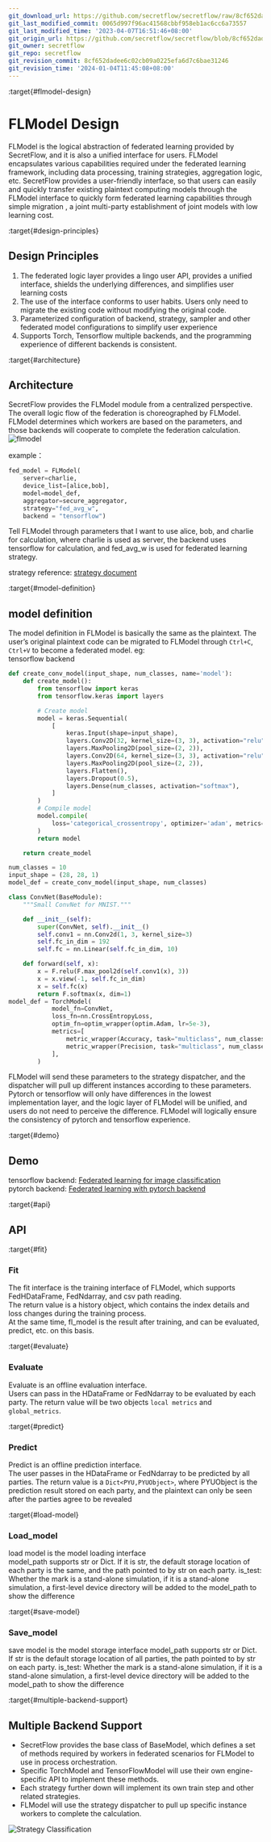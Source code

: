 ```yaml
---
git_download_url: https://github.com/secretflow/secretflow/raw/8cf652dadee6c02cb09a0225efa6d7c6bae31246/docs/developer/design/flmodel.md
git_last_modified_commit: 0065d997f96ac41568cbbf958eb1ac6cc6a73557
git_last_modified_time: '2023-04-07T16:51:46+08:00'
git_origin_url: https://github.com/secretflow/secretflow/blob/8cf652dadee6c02cb09a0225efa6d7c6bae31246/docs/developer/design/flmodel.md
git_owner: secretflow
git_repo: secretflow
git_revision_commit: 8cf652dadee6c02cb09a0225efa6d7c6bae31246
git_revision_time: '2024-01-04T11:45:08+08:00'
---
```


:target{#flmodel-design}

# FLModel Design

FLModel is the logical abstraction of federated learning provided by SecretFlow, and it is also a unified interface for users. FLModel encapsulates various capabilities required under the federated learning framework, including data processing, training strategies, aggregation logic, etc. SecretFlow provides a user-friendly interface, so that users can easily and quickly transfer existing plaintext computing models through the FLModel interface to quickly form federated learning capabilities through simple migration , a joint multi-party establishment of joint models with low learning cost.

:target{#design-principles}

## Design Principles

1. The federated logic layer provides a lingo user API, provides a unified interface, shields the underlying differences, and simplifies user learning costs
2. The use of the interface conforms to user habits. Users only need to migrate the existing code without modifying the original code.
3. Parameterized configuration of backend, strategy, sampler and other federated model configurations to simplify user experience
4. Supports Torch, Tensorflow multiple backends, and the programming experience of different backends is consistent.

:target{#architecture}

## Architecture

SecretFlow provides the FLModel module from a centralized perspective. The overall logic flow of the federation is choreographed by FLModel. FLModel determines which workers are based on the parameters, and those backends will cooperate to complete the federation calculation.
![flmodel](../../_assets/flmodel.jpg)

example：

```python
fed_model = FLModel(
    server=charlie,
    device_list=[alice,bob],
    model=model_def,
    aggregator=secure_aggregator,
    strategy="fed_avg_w",
    backend = "tensorflow")
```

Tell FLModel through parameters that I want to use alice, bob, and charlie for calculation, where charlie is used as server, the backend uses tensorflow for calculation, and fed\_avg\_w is used for federated learning strategy.

strategy reference: [strategy document](strategy.mdx)

:target{#model-definition}

## model definition

The model definition in FLModel is basically the same as the plaintext. The user’s original plaintext code can be migrated to FLModel through `Ctrl+C`, `Ctrl+V` to become a federated model.
eg:<br />tensorflow backend

```python
def create_conv_model(input_shape, num_classes, name='model'):
    def create_model():
        from tensorflow import keras
        from tensorflow.keras import layers

        # Create model
        model = keras.Sequential(
            [
                keras.Input(shape=input_shape),
                layers.Conv2D(32, kernel_size=(3, 3), activation="relu"),
                layers.MaxPooling2D(pool_size=(2, 2)),
                layers.Conv2D(64, kernel_size=(3, 3), activation="relu"),
                layers.MaxPooling2D(pool_size=(2, 2)),
                layers.Flatten(),
                layers.Dropout(0.5),
                layers.Dense(num_classes, activation="softmax"),
            ]
        )
        # Compile model
        model.compile(
            loss='categorical_crossentropy', optimizer='adam', metrics=["accuracy"]
        )
        return model

    return create_model

num_classes = 10
input_shape = (28, 28, 1)
model_def = create_conv_model(input_shape, num_classes)
```

```python
class ConvNet(BaseModule):
    """Small ConvNet for MNIST."""

    def __init__(self):
        super(ConvNet, self).__init__()
        self.conv1 = nn.Conv2d(1, 3, kernel_size=3)
        self.fc_in_dim = 192
        self.fc = nn.Linear(self.fc_in_dim, 10)

    def forward(self, x):
        x = F.relu(F.max_pool2d(self.conv1(x), 3))
        x = x.view(-1, self.fc_in_dim)
        x = self.fc(x)
        return F.softmax(x, dim=1)
model_def = TorchModel(
            model_fn=ConvNet,
            loss_fn=nn.CrossEntropyLoss,
            optim_fn=optim_wrapper(optim.Adam, lr=5e-3),
            metrics=[
                metric_wrapper(Accuracy, task="multiclass", num_classes=3, average='micro'),
                metric_wrapper(Precision, task="multiclass", num_classes=3, average='micro'),
            ],
        )
```

FLModel will send these parameters to the strategy dispatcher, and the dispatcher will pull up different instances according to these parameters. Pytorch or tensorflow will only have differences in the lowest implementation layer, and the logic layer of FLModel will be unified, and users do not need to perceive the difference. FLModel will logically ensure the consistency of pytorch and tensorflow experience.

:target{#demo}

## Demo

tensorflow backend: [Federated learning for image classification](../../tutorial/Federate_Learning_for_Image_Classification.mdx)<br />pytorch backend: [Federated learning with pytorch backend](../../tutorial/Federated_Learning_with_Pytorch_backend.mdx)

:target{#api}

## API

:target{#fit}

### Fit

The fit interface is the training interface of FLModel, which supports FedHDataFrame, FedNdarray, and csv path reading.<br />The return value is a history object, which contains the index details and loss changes during the training process.<br />At the same time, fl\_model is the result after training, and can be evaluated, predict, etc. on this basis.

:target{#evaluate}

### Evaluate

Evaluate is an offline evaluation interface.<br />Users can pass in the HDataFrame or FedNdarray to be evaluated by each party.
The return value will be two objects `local metrics` and `global_metrics`.

:target{#predict}

### Predict

Predict is an offline prediction interface.<br />The user passes in the HDataFrame or FedNdarray to be predicted by all parties.
The return value is a `Dict<PYU,PYUObject>`, where PYUObject is the prediction result stored on each party, and the plaintext can only be seen after the parties agree to be revealed

:target{#load-model}

### Load\_model

load model is the model loading interface<br />model\_path supports str or Dict. If it is str, the default storage location of each party is the same, and the path pointed to by str on each party.
is\_test: Whether the mark is a stand-alone simulation, if it is a stand-alone simulation, a first-level device directory will be added to the model\_path to show the difference

:target{#save-model}

### Save\_model

save model is the model storage interface
model\_path supports str or Dict. If str is the default storage location of all parties, the path pointed to by str on each party.
is\_test: Whether the mark is a stand-alone simulation, if it is a stand-alone simulation, a first-level device directory will be added to the model\_path to show the difference

:target{#multiple-backend-support}

## Multiple Backend Support

- SecretFlow provides the base class of BaseModel, which defines a set of methods required by workers in federated scenarios for FLModel to use in process orchestration.
- Specific TorchModel and TensorFlowModel will use their own engine-specific API to implement these methods.
- Each strategy further down will implement its own train step and other related strategies.
- FLModel will use the strategy dispatcher to pull up specific instance workers to complete the calculation.

![Strategy Classification](../../_assets/strategy.png)
